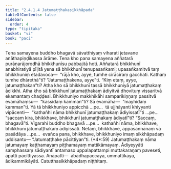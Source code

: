 ```yaml
---
title: "2.4.1.4 Jatumaṭṭhakasikkhāpada"
tableOfContents: false
sidebar:
  order: 4
type: "tipitaka"
basket: "vi"
book: "paci"
---
```



<DynamicBreadcrumb />

<Division number="806" book="paci" e="ch" v="2" p="342">

<Paragraph number="2592" book="paci">
Tena samayena buddho bhagavā sāvatthiyaṃ viharati jetavane anāthapiṇḍikassa ārāme. Tena kho pana samayena aññatarā purāṇarājorodhā bhikkhunīsu pabbajitā hoti. Aññatarā bhikkhunī anabhiratiyā pīḷitā yena sā bhikkhunī tenupasaṅkami; upasaṅkamitvā taṃ bhikkhuniṃ etadavoca—  “rājā kho, ayye, tumhe cirāciraṃ gacchati. Kathaṃ tumhe dhārethā”ti? “Jatumaṭṭhakena, ayye”ti. “Kiṃ etaṃ, ayye, jatumaṭṭhakan”ti? Atha kho sā bhikkhunī tassā bhikkhuniyā jatumaṭṭhakaṃ ācikkhi. Atha kho sā bhikkhunī jatumaṭṭhakaṃ ādiyitvā dhovituṃ vissaritvā ekamantaṃ chaḍḍesi. Bhikkhuniyo makkhikāhi samparikiṇṇaṃ passitvā evamāhaṃsu—  “kassidaṃ kamman”ti? Sā evamāha—  “mayhidaṃ kamman”ti.
</Paragraph>

<Paragraph number="2593" book="paci">
Yā tā bhikkhuniyo appicchā …pe…  tā ujjhāyanti khiyyanti vipācenti—  “kathañhi nāma bhikkhunī jatumaṭṭhakaṃ ādiyissatī”ti …pe…  “saccaṃ kira, bhikkhave, bhikkhunī jatumaṭṭhakaṃ ādiyatī”ti? “Saccaṃ, bhagavā”ti. Vigarahi buddho bhagavā …pe…  kathañhi nāma, bhikkhave, bhikkhunī jatumaṭṭhakaṃ ādiyissati. Netaṃ, bhikkhave, appasannānaṃ vā pasādāya …pe…  evañca pana, bhikkhave, bhikkhuniyo imaṃ sikkhāpadaṃ uddisantu—
</Paragraph>

</Division>
<Division number="807" book="paci" e="ch" v="2" p="343">

<Paragraph number="2594" book="paci">
<Emphasis>“Jatumaṭṭhake pācittiyan”</Emphasis>ti. (*4*:<Emphasis>59</Emphasis>)
</Paragraph>

</Division>
<Division number="808" book="paci" e="ch" v="2" p="343">

<Paragraph number="2595" book="paci">
<Emphasis>Jatumaṭṭhakaṃ</Emphasis> nāma jatumayaṃ kaṭṭhamayaṃ piṭṭhamayaṃ mattikāmayaṃ.
</Paragraph>

<Paragraph number="2596" book="paci">
<Emphasis>Ādiyeyyā</Emphasis>ti samphassaṃ sādiyantī antamaso uppalapattampi muttakaraṇaṃ paveseti, āpatti pācittiyassa.
</Paragraph>

</Division>
<Division number="809" book="paci" e="ch" v="2" p="343">

<Paragraph number="2597" book="paci">
Anāpatti—  ābādhapaccayā, ummattikāya, ādikammikāyāti.

</Paragraph>
</Division>

<Paragraph number="2598" type="center" book="paci">
Catutthasikkhāpadaṃ niṭṭhitaṃ.
</Paragraph>